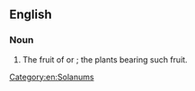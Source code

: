 ==English==
{{wikipedia}}

===Noun===
{{en-noun}}

# The fruit of {{taxlink|Solanum aviculare|species}} or {{taxlink|Solanum vescum|species}}; the plants bearing such fruit.

[[Category:en:Solanums]]